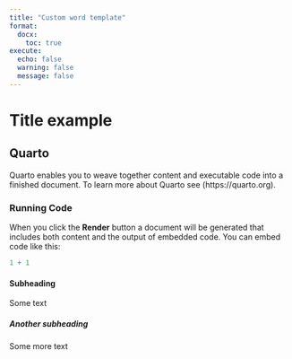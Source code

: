 ```yaml
---
title: "Custom word template"
format: 
  docx:
    toc: true
execute:
  echo: false
  warning: false
  message: false
---
```


# Title example

## Quarto

Quarto enables you to weave together content and executable code into a finished document. To learn more about Quarto see (https://quarto.org).

### Running Code

When you click the **Render** button a document will be generated that includes both content and the output of embedded code. You can embed code like this:

```r
1 + 1
```

#### Subheading
Some text


##### Another subheading

Some more text

